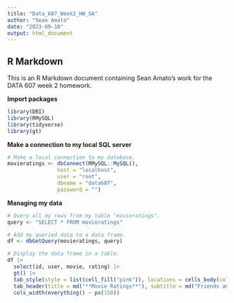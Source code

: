 ---
title: "Data_607_Week2_HW_SA"
author: "Sean Amato"
date: "2023-09-10"
output: html_document
---
## R Markdown

This is an R Markdown document containing Sean Amato's work for the DATA 607 week 2 homework.  
  
**Import packages**

```{r, message=FALSE, warning=FALSE}
library(DBI)
library(RMySQL)
library(tidyverse)
library(gt)
```

**Make a connection to my local SQL server**
```{r}
# Make a local connection to my database.
movieratings <- dbConnect(RMySQL::MySQL(),
                host = "localhost",
                user = "root",
                dbname = "data607",
                password = "")
```


**Managing my data**
```{r}

# Query all my rows from my table "movieratings".
query <- "SELECT * FROM movieratings"

# Add my queried data to a data frame.
df <- dbGetQuery(movieratings, query)

# Display the data frame in a table.
df |>
  select(id, user, movie, rating) |>
  gt() |>
  tab_style(style = list(cell_fill("pink")), locations = cells_body(columns = user)) |>
  tab_header(title = md("**Movie Ratings**"), subtitle = md("Friends and Family Movie Ratings")) |>
  cols_width(everything() ~ px(150))
```

